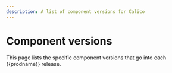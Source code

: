 ```yaml
---
description: A list of component versions for Calico
---
```



# Component versions

This page lists the specific component versions that go into each {{prodname}} release.

<ComponentVersions />